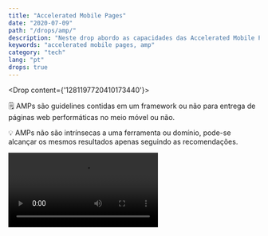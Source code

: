 ```yaml
---
title: "Accelerated Mobile Pages"
date: "2020-07-09"
path: "/drops/amp/"
description: "Neste drop abordo as capacidades das Accelerated Mobile Pages."
keywords: "accelerated mobile pages, amp"
category: "tech"
lang: "pt"
drops: true
---
```



<Drop content={'1281197720410173440'}>

🗒 AMPs são guidelines contidas em um framework ou não para entrega de páginas web performáticas no meio móvel ou não.

💡 AMPs não são intrínsecas a uma ferramenta ou domínio, pode-se alcançar os mesmos resultados apenas seguindo as recomendações.

<Video src="https://video.twimg.com/ext_tw_video/1281197689594658816/pu/vid/886x618/O8uVtNf-grJ-PVAU.mp4?tag=10" />

</Drop>
